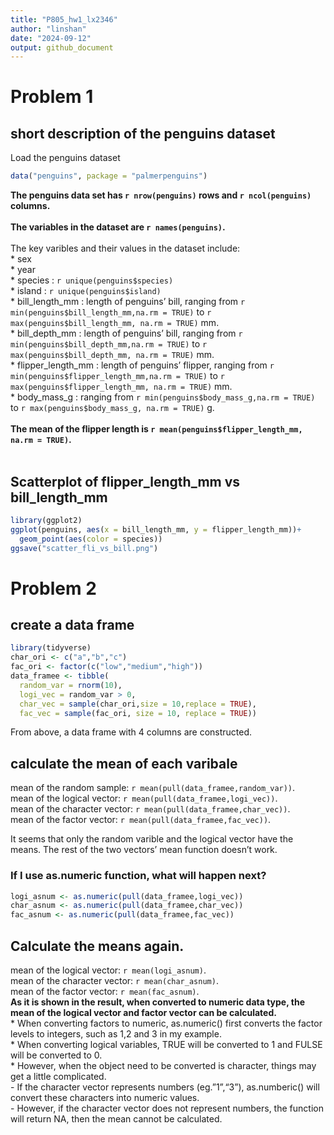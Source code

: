 ```yaml
---
title: "P805_hw1_lx2346"
author: "linshan"
date: "2024-09-12"
output: github_document
---
```


# Problem 1
## short description of the penguins dataset 
Load the penguins dataset 
```r
data("penguins", package = "palmerpenguins")
```

**The penguins data set has `r nrow(penguins)` rows and `r ncol(penguins)` columns.**\
\
**The variables in the dataset are `r names(penguins)`.**\
\
The key varibles and their values in the dataset include:\
* sex\
* year\
* species : `r unique(penguins$species)`\
* island : `r unique(penguins$island)`\
* bill_length_mm : length of penguins' bill, ranging from `r min(penguins$bill_length_mm,na.rm = TRUE)` to `r max(penguins$bill_length_mm, na.rm = TRUE)` mm.\
* bill_depth_mm : length of penguins' bill, ranging from `r min(penguins$bill_depth_mm,na.rm = TRUE)` to `r max(penguins$bill_depth_mm, na.rm = TRUE)` mm.\
* flipper_length_mm : length of penguins' flipper, ranging from `r min(penguins$flipper_length_mm,na.rm = TRUE)` to `r max(penguins$flipper_length_mm, na.rm = TRUE)` mm.\
* body_mass_g : ranging from `r min(penguins$body_mass_g,na.rm = TRUE)` to `r max(penguins$body_mass_g, na.rm = TRUE)` g.\
\
**The mean of the flipper length is `r mean(penguins$flipper_length_mm, na.rm = TRUE)`.**\
\

## Scatterplot of flipper_length_mm vs bill_length_mm
```r
library(ggplot2)
ggplot(penguins, aes(x = bill_length_mm, y = flipper_length_mm))+
  geom_point(aes(color = species))
ggsave("scatter_fli_vs_bill.png")
```

# Problem 2
## create a data frame
```r
library(tidyverse)
char_ori <- c("a","b","c")
fac_ori <- factor(c("low","medium","high"))
data_framee <- tibble(
  random_var = rnorm(10),
  logi_vec = random_var > 0,
  char_vec = sample(char_ori,size = 10,replace = TRUE),
  fac_vec = sample(fac_ori, size = 10, replace = TRUE))
```
From above, a data frame with 4 columns are constructed.

## calculate the mean of each varibale
mean of the random sample: `r mean(pull(data_framee,random_var))`.\
mean of the logical vector: `r mean(pull(data_framee,logi_vec))`.\
mean of the character vector: `r mean(pull(data_framee,char_vec))`.\
mean of the factor vector:  `r mean(pull(data_framee,fac_vec))`.\

It seems that only the random varible and the logical vector have the means. The rest of the two vectors' mean function doesn't work.

### If I use as.numeric function, what will happen next?
```r
logi_asnum <- as.numeric(pull(data_framee,logi_vec))
char_asnum <- as.numeric(pull(data_framee,char_vec))
fac_asnum <- as.numeric(pull(data_framee,fac_vec))
```
## Calculate the means again.
mean of the logical vector: `r mean(logi_asnum)`.\
mean of the character vector: `r mean(char_asnum)`.\
mean of the factor vector: `r mean(fac_asnum)`.\
**As it is shown in the result, when converted to numeric data type, the mean of the logical vector and factor vector can be calculated.**\
* When converting factors to numeric, as.numeric() first converts the factor levels to integers, such as 1,2 and 3 in my example.\
* When converting logical variables, TRUE will be converted to 1 and FULSE will be converted to 0.\
* However, when the object need to be converted is character, things may get a little complicated.\
- If the character vector represents numbers (eg."1","3"), as.numberic() will convert these characters into numeric values.\
- However, if the character vector does not represent numbers, the function will return NA, then the mean cannot be calculated.




